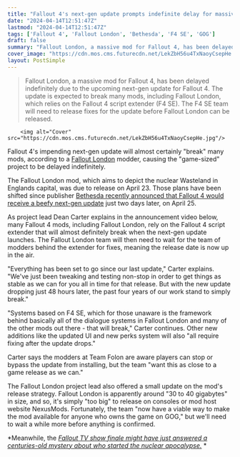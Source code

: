 ```yaml
---
title: "Fallout 4's next-gen update prompts indefinite delay for massive '30-40GB' Fallout London mod: 'The past four years of our work stand to simply break'"
date: "2024-04-14T12:51:47Z"
lastmod: "2024-04-14T12:51:47Z"
tags: ['Fallout 4', 'Fallout London', 'Bethesda', 'F4 SE', 'GOG']
draft: false
summary: "Fallout London, a massive mod for Fallout 4, has been delayed indefinitely due to the upcoming next-gen update for Fallout 4. The update is expected to break many mods, including Fallout London, which relies on the Fallout 4 script extender (F4 SE). The F4 SE team will need to release fixes for the update before Fallout London can be released."
cover_image: "https://cdn.mos.cms.futurecdn.net/LekZbH56u4TxNaoyCsepHe.jpg" 
layout: PostSimple
---
```

> Fallout London, a massive mod for Fallout 4, has been delayed indefinitely due to the upcoming next-gen update for Fallout 4. The update is expected to break many mods, including Fallout London, which relies on the Fallout 4 script extender (F4 SE). The F4 SE team will need to release fixes for the update before Fallout London can be released.


        <img alt="Cover" src="https://cdn.mos.cms.futurecdn.net/LekZbH56u4TxNaoyCsepHe.jpg"/>
        
Fallout 4's impending next-gen update will almost certainly "break" many mods, according to a [Fallout London](https://www.gamesradar.com/fallout-london-the-game-size-rpg-conversion-mod-sees-a-slight-delay-due-to-global-conflicts/) modder, causing the "game-sized" project to be delayed indefinitely.

The Fallout London mod, which aims to depict the nuclear Wasteland in Englands capital, was due to release on April 23. Those plans have been shifted since publisher [Bethesda recently announced that Fallout 4 would receive a beefy next-gen update](https://www.gamesradar.com/nearly-a-decade-later-fallout-4-is-getting-its-next-gen-update-with-60-fps-support-and-a-pile-of-new-content-just-in-time-for-the-tv-show/#:~:text=You%20technically%20could%20play%20Fallout,login%2C%20and%20quest%20fixes.%22) just two days later, on April 25.

As project lead Dean Carter explains in the announcement video below, many Fallout 4 mods, including Fallout London, rely on the Fallout 4 script extender that will almost definitely break when the next-gen update launches. The Fallout London team will then need to wait for the team of modders behind the extender for fixes, meaning the release date is now up in the air.

"Everything has been set to go since our last update," Carter explains. "We've just been tweaking and testing non-stop in order to get things as stable as we can for you all in time for that release. But with the new update dropping just 48 hours later, the past four years of our work stand to simply break."

"Systems based on F4 SE, which for those unaware is the framework behind basically all of the dialogue systems in Fallout London and many of the other mods out there - that will break," Carter continues. Other new additions like the updated UI and new perks system will also "all require fixing after the update drops."

Carter says the modders at Team Folon are aware players can stop or bypass the update from installing, but the team "want this as close to a game release as we can."

The Fallout London project lead also offered a small update on the mod's release strategy. Fallout London is apparently around "30 to 40 gigabytes" in size, and so, it's simply "too big" to release on consoles or mod host website NexusMods. Fortunately, the team "now have a viable way to make the mod available for anyone who owns the game on GOG," but we'll need to wait a while more before anything is confirmed.

*Meanwhile, the *[<em>Fallout TV show finale might have just answered a centuries-old mystery about who started the nuclear apocalypse.</em>](https://www.gamesradar.com/fallout-tv-show-nuclear-war-start/)* *
        